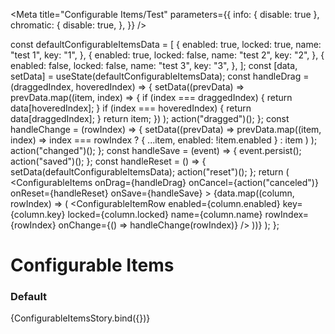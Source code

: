 

<Meta
  title="Configurable Items/Test"
  parameters={{
    info: { disable: true },
    chromatic: {
      disable: true,
    },
  }}
/>

  const defaultConfigurableItemsData = [
    {
      enabled: true,
      locked: true,
      name: "test 1",
      key: "1",
    },
    {
      enabled: true,
      locked: false,
      name: "test 2",
      key: "2",
    },
    {
      enabled: false,
      locked: false,
      name: "test 3",
      key: "3",
    },
  ];
  const [data, setData] = useState(defaultConfigurableItemsData);
  const handleDrag = (draggedIndex, hoveredIndex) => {
    setData((prevData) =>
      prevData.map((item, index) => {
        if (index === draggedIndex) {
          return data[hoveredIndex];
        }
        if (index === hoveredIndex) {
          return data[draggedIndex];
        }
        return item;
      })
    );
    action("dragged")();
  };
  const handleChange = (rowIndex) => {
    setData((prevData) =>
      prevData.map((item, index) =>
        index === rowIndex ? { ...item, enabled: !item.enabled } : item
      )
    );
    action("changed")();
  };
  const handleSave = (event) => {
    event.persist();
    action("saved")();
  };
  const handleReset = () => {
    setData(defaultConfigurableItemsData);
    action("reset")();
  };
  return (
    <Box m={5}>
      <ConfigurableItems
        onDrag={handleDrag}
        onCancel={action("canceled")}
        onReset={handleReset}
        onSave={handleSave}
      >
        {data.map((column, rowIndex) => (
          <ConfigurableItemRow
            enabled={column.enabled}
            key={column.key}
            locked={column.locked}
            name={column.name}
            rowIndex={rowIndex}
            onChange={() => handleChange(rowIndex)}
          />
        ))}
      </ConfigurableItems>
    </Box>
  );
};

# Configurable Items

### Default

<Preview>
  <Story name="default">{ConfigurableItemsStory.bind({})}</Story>
</Preview>
